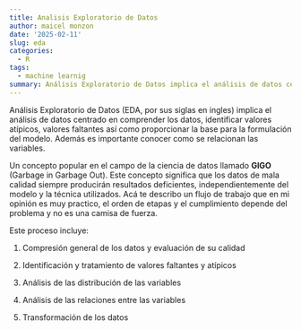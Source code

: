 ```yaml
---
title: Analisis Exploratorio de Datos
author: maicel monzon
date: '2025-02-11'
slug: eda
categories:
  - R
tags:
  - machine learnig
summary: Análisis Exploratorio de Datos implica el análisis de datos centrado en comprender los datos, identificar valores atípicos,  valores faltantes así como proporcionar la base para la formulación del modelo.
---
```


Análisis Exploratorio de Datos (EDA, por sus siglas en ingles) implica el análisis de datos centrado en comprender los datos, identificar valores atípicos,  valores faltantes así como proporcionar la base para la formulación del modelo. Además es importante conocer como se relacionan las variables.

Un concepto popular en el campo de la ciencia de datos llamado **GIGO** (Garbage in Garbage Out). Este concepto significa que los datos de mala calidad siempre producirán resultados deficientes, independientemente del modelo y la técnica utilizados. Acá te describo un flujo de trabajo que en mi opinión es muy practico, el orden de etapas y el cumplimiento depende del problema y no es una camisa de fuerza.



Este proceso incluye:

1. Compresión general de los datos y evaluación de su calidad

2. Identificación y tratamiento de valores faltantes y atípicos

3. Análisis de las distribución de las variables 

4. Análisis de las relaciones entre las variables

5. Transformación de los datos


